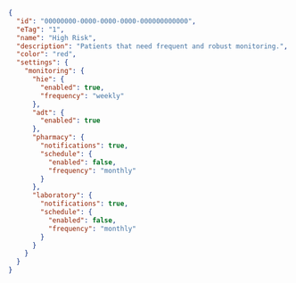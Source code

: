 ```json
{
  "id": "00000000-0000-0000-0000-000000000000",
  "eTag": "1",
  "name": "High Risk",
  "description": "Patients that need frequent and robust monitoring.",
  "color": "red",
  "settings": {
    "monitoring": {
      "hie": {
        "enabled": true,
        "frequency": "weekly"
      },
      "adt": {
        "enabled": true
      },
      "pharmacy": {
        "notifications": true,
        "schedule": {
          "enabled": false,
          "frequency": "monthly"
        }
      },
      "laboratory": {
        "notifications": true,
        "schedule": {
          "enabled": false,
          "frequency": "monthly"
        }
      }
    }
  }
}
```
